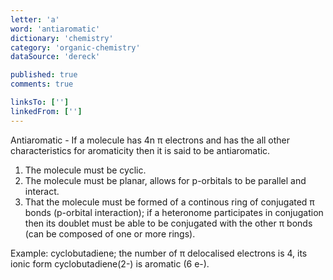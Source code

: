 ```yaml
---
letter: 'a'
word: 'antiaromatic'
dictionary: 'chemistry'
category: 'organic-chemistry'
dataSource: 'dereck'

published: true
comments: true

linksTo: ['']
linkedFrom: ['']
---
```


<a id="antiaromatic">Antiaromatic</a> - If a molecule has 4n π electrons and has the all other characteristics for aromaticity then it is said to be antiaromatic.
1. The molecule must be cyclic.
2. The molecule must be planar, allows for p-orbitals to be parallel and interact.
3. That the molecule must be formed of a continous ring of conjugated π bonds (p-orbital interaction); if a heteronome participates in conjugation then its doublet must be able to be conjugated with the other π bonds (can be composed of one or more rings).

 Example: cyclobutadiene; the number of π delocalised electrons is 4, its ionic form cyclobutadiene(2\-) is aromatic (6 e\-).